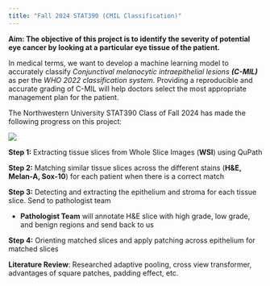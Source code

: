 ```yaml
---
title: "Fall 2024 STAT390 (CMIL Classification)"
---
```


**Aim: The objective of this project is to identify the severity of potential eye cancer by looking at a particular eye tissue of the patient.**

In medical terms, we want to develop a machine learning model to accurately classify *Conjunctival melanocytic intraepithelial lesions **(C-MIL)*** as per the *WHO 2022 classification system*. Providing a reproducible and accurate grading of C-MIL will help doctors select the most appropriate management plan for the patient.

The Northwestern University STAT390 Class of Fall 2024 has made the following progress on this project:

![](images/HomeImage.png){fig-align="center"}

**Step 1:**  Extracting tissue slices from Whole Slice Images (**WSI**) using QuPath

**Step 2:**  Matching similar tissue slices across the different stains (**H&E, Melan-A, Sox-10**) for each patient when there is a correct match 

**Step 3:**  Detecting and extracting the epithelium and stroma for each tissue slice. Send to pathologist team

 - **Pathologist Team** will annotate H&E slice with high grade, low grade, and benign regions and send back to us

**Step 4:**  Orienting matched slices and apply patching across epithelium for matched slices

**Literature Review**: Researched adaptive pooling, cross view transformer, advantages of square patches, padding effect, etc.
